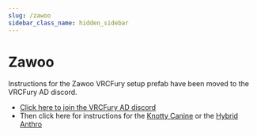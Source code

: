 ---
slug: /zawoo
sidebar_class_name: hidden_sidebar
---

# Zawoo

Instructions for the Zawoo VRCFury setup prefab have been moved to the VRCFury AD discord.

* [Click here to join the VRCFury AD discord](https://vrcfury.com/nsfw)
* Then click here for instructions for the [Knotty Canine](https://discord.com/channels/1095394960666279966/1143005047920283668/1143005047920283668)
or the [Hybrid Anthro](https://discord.com/channels/1095394960666279966/1143004902369533972/1143004902369533972)
